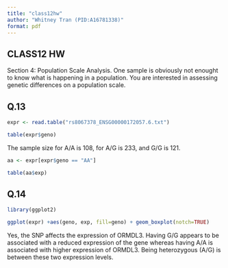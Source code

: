 ```yaml
---
title: "class12hw"
author: "Whitney Tran (PID:A16781338)"
format: pdf
---
```


## CLASS12 HW

Section 4: Population Scale Analysis.
One sample is obviously not enought to know what is happening in a population. You are interested in assessing genetic differences on a population scale. 

## Q.13

```r
expr <- read.table("rs8067378_ENSG00000172057.6.txt")

table(expr$geno)

```

The sample size for A/A is 108, for A/G is 233, and G/G is 121.

```r
aa <- expr[expr$geno == "AA"]

table(aa$exp)

```


## Q.14

```r
library(ggplot2)

ggplot(expr) +aes(geno, exp, fill=geno) + geom_boxplot(notch=TRUE)
```

Yes, the SNP affects the expression of ORMDL3. Having G/G appears to be associated with a reduced expression of the gene whereas having A/A is associated with higher expression of ORMDL3. Being heterozygous (A/G) is between these two expression levels.

